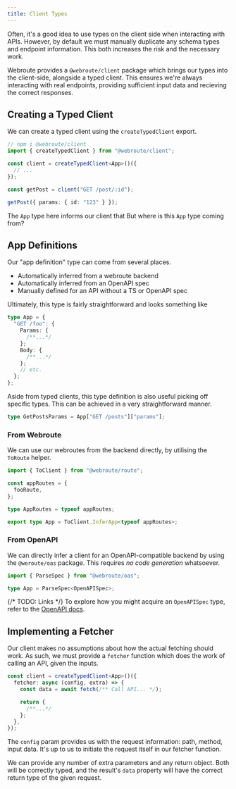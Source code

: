 ```yaml
---
title: Client Types
---
```


Often, it's a good idea to use types on the client side when interacting with APIs. However, by default we must manually duplicate any schema types and endpoint information. This both increases the risk and the necessary work.

Webroute provides a `@webroute/client` package which brings our types into the client-side, alongside a typed client. This ensures we're always interacting with real endpoints, providing sufficient input data and recieving the correct responses.

## Creating a Typed Client

We can create a typed client using the `createTypedClient` export.

```ts
// npm i @webroute/client
import { createTypedClient } from "@webroute/client";

const client = createTypedClient<App>()({
  // ...
});

const getPost = client("GET /post/:id");

getPost({ params: { id: "123" } });
```

The `App` type here informs our client that But where is this `App` type coming from?

## App Definitions

Our "app definition" type can come from several places.

- Automatically inferred from a webroute backend
- Automatically inferred from an OpenAPI spec
- Manually defined for an API without a TS or OpenAPI spec

Ultimately, this type is fairly straightforward and looks something like

```ts
type App = {
  "GET /foo": {
    Params: {
      /**...*/
    };
    Body: {
      /**...*/
    };
    // etc.
  };
};
```

Aside from typed clients, this type definition is also useful picking off specific types. This can be achieved in a very straightforward manner.

```ts
type GetPostsParams = App["GET /posts"]["params"];
```

### From Webroute

We can use our webroutes from the backend directly, by utilising the `ToRoute` helper.

```ts
import { ToClient } from "@webroute/route";

const appRoutes = {
  fooRoute,
};

type AppRoutes = typeof appRoutes;

export type App = ToClient.InferApp<typeof appRoutes>;
```

### From OpenAPI

We can directly infer a client for an OpenAPI-compatible backend by using the `@weroute/oas` package. This requires _no code generation_ whatsoever.

```ts
import { ParseSpec } from "@webroute/oas";

type App = ParseSpec<OpenAPISpec>;
```

{/* TODO: Links */}
To explore how you might acquire an `OpenAPISpec` type, refer to the [OpenAPI docs](./).

## Implementing a Fetcher

Our client makes no assumptions about how the actual fetching should work. As such, we must provide a `fetcher` function which does the work of calling an API, given the inputs.

```ts
const client = createTypedClient<App>()({
  fetcher: async (config, extra) => {
    const data = await fetch(/** Call API... */);

    return {
      /**...*/
    };
  },
});
```

The `config` param provides us with the request information: path, method, input data. It's up to us to initiate the request itself in our fetcher function.

We can provide any number of extra parameters and any return object. Both will be correctly typed, and the result's `data` property will have the correct return type of the given request.
